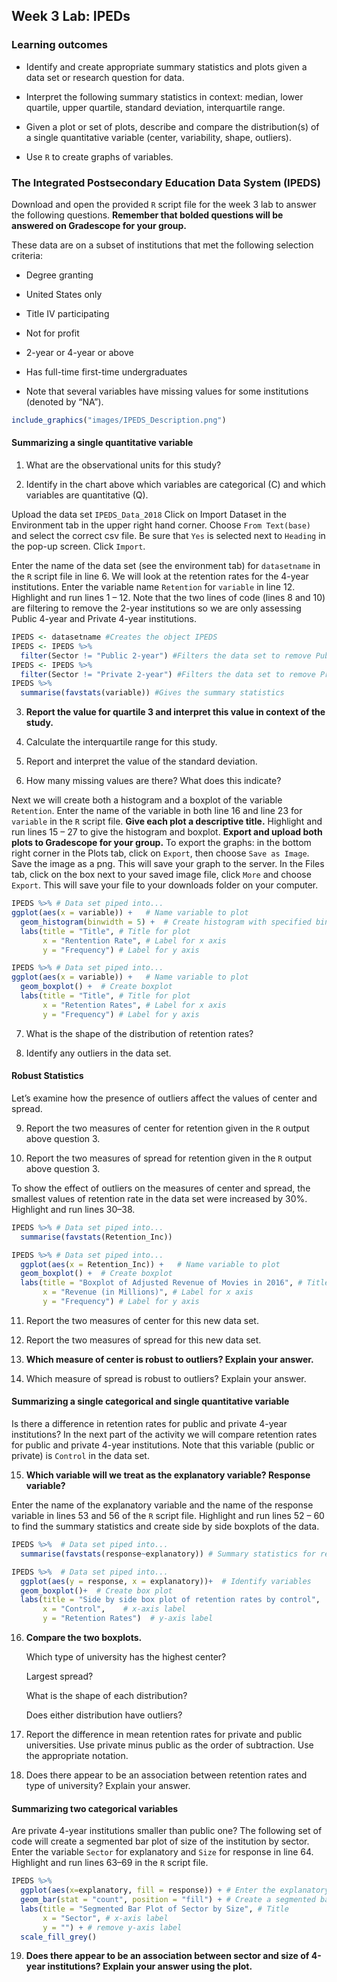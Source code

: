 ## Week 3 Lab:  IPEDs

\setstretch{1}

### Learning outcomes

* Identify and create appropriate summary statistics and plots
  given a data set or research question for data.

* Interpret the following summary statistics in context:
  median, lower quartile, upper quartile,
  standard deviation, interquartile range.

* Given a plot or set of plots, describe and compare the distribution(s)
  of a single quantitative variable
  (center, variability, shape, outliers).
  
* Use `R` to create graphs of variables.

### The Integrated Postsecondary Education Data System (IPEDS)

Download and open the provided `R` script file for the week 3 lab to answer the following questions.  **Remember that bolded questions will be answered on Gradescope for your group.**

These data are on a subset of institutions that met the following selection criteria:

*	Degree granting 

* United States only

* Title IV participating

* Not for profit

* 2-year or 4-year or above

* Has full-time first-time undergraduates

* Note that several variables have missing values for some institutions (denoted by “NA”).

```r
include_graphics("images/IPEDS_Description.png")
```

#### Summarizing a single quantitative variable {-}

1. What are the observational units for this study?

\vspace{0.3in}

2. Identify in the chart above which variables are categorical (C) and which variables are quantitative (Q).

\newpage

Upload the data set `IPEDS_Data_2018` Click on Import Dataset in the Environment tab in the upper right hand corner.  Choose `From Text(base)` and select the correct csv file.  Be sure that `Yes` is selected next to `Heading` in the pop-up screen.  Click `Import`.

Enter the name of the data set (see the environment tab) for `datasetname` in the `R` script file in line 6.  We will look at the retention rates for the 4-year institutions.  Enter the variable name `Retention` for `variable` in line 12.  Highlight and run lines 1 -- 12.  Note that the two lines of code (lines 8 and 10) are filtering to remove the 2-year institutions so we are only assessing Public 4-year and Private 4-year institutions.  

```r
IPEDS <- datasetname #Creates the object IPEDS 
IPEDS <- IPEDS %>%
  filter(Sector != "Public 2-year") #Filters the data set to remove Public 2-year
IPEDS <- IPEDS %>%
  filter(Sector != "Private 2-year") #Filters the data set to remove Private 2-year
IPEDS %>%
  summarise(favstats(variable)) #Gives the summary statistics
```

3.  **Report the value for quartile 3 and interpret this value in context of the study.**

\vspace{1in}

4.  Calculate the interquartile range for this study.

\vspace{0.5in}

5. Report and interpret the value of the standard deviation.

\vspace{1in}

6.  How many missing values are there?  What does this indicate?

\vspace{0.8in}

Next we will create both a histogram and a boxplot of the variable `Retention`.  Enter the name of the variable in both line 16 and line 23 for `variable` in the `R` script file.  **Give each plot a descriptive title.**  Highlight and run lines 15 -- 27 to give the histogram and boxplot. **Export and upload both plots to Gradescope for your group.**  To export the graphs:  in the bottom right corner in the Plots tab, click on `Export`, then choose `Save as Image`.  Save the image as a png.  This will save your graph to the server.  In the Files tab, click on the box next to your saved image file, click `More` and choose `Export`.  This will save your file to your downloads folder on your computer.

```r
IPEDS %>% # Data set piped into...
ggplot(aes(x = variable)) +   # Name variable to plot
  geom_histogram(binwidth = 5) +  # Create histogram with specified binwidth 
  labs(title = "Title", # Title for plot
       x = "Rentention Rate", # Label for x axis
       y = "Frequency") # Label for y axis
```

```r
IPEDS %>% # Data set piped into...
ggplot(aes(x = variable)) +   # Name variable to plot
  geom_boxplot() +  # Create boxplot 
  labs(title = "Title", # Title for plot
       x = "Retention Rates", # Label for x axis
       y = "Frequency") # Label for y axis
```

7.  What is the shape of the distribution of retention rates?  

\vspace{0.3in}

8.  Identify any outliers in the data set.

\vspace{0.3in}

#### Robust Statistics {-}

Let's examine how the presence of outliers affect the values of center and spread. 

9.  Report the two measures of center for retention given in the `R` output above question 3.

\vspace{0.8in}

10.  Report the two measures of spread for retention given in the `R` output above question 3.

\vspace{0.8in}

\newpage

To show the effect of outliers on the measures of center and spread, the smallest values of retention rate in the data set were increased by 30%. Highlight and run lines 30--38.  

```r
IPEDS %>% # Data set piped into...
  summarise(favstats(Retention_Inc))
```

```r
IPEDS %>% # Data set piped into...
  ggplot(aes(x = Retention_Inc)) +   # Name variable to plot
  geom_boxplot() +  # Create boxplot
  labs(title = "Boxplot of Adjusted Revenue of Movies in 2016", # Title for plot
       x = "Revenue (in Millions)", # Label for x axis
       y = "Frequency") # Label for y axis
```

11. Report the two measures of center for this new data set.

\vspace{0.8in}

12. Report the two measures of spread for this new data set.

\vspace{0.8in}

13. **Which measure of center is robust to outliers? Explain your answer.**

\vspace{0.5in}

14.  Which measure of spread is robust to outliers?  Explain your answer.

\vspace{0.5in}

#### Summarizing a single categorical and single quantitative variable {-}

Is there a difference in retention rates for public and private 4-year institutions?  In the next part of the activity we will compare retention rates for public and private 4-year institutions.  Note that this variable (public or private) is `Control` in the data set.

15.  **Which variable will we treat as the explanatory variable?  Response variable?**

\vspace{0.8in}

Enter the name of the explanatory variable and the name of the response variable in lines 53 and 56 of the `R` script file.  Highlight and run lines 52 -- 60 to find the summary statistics and create side by side boxplots of the data.

```r
IPEDS %>%  # Data set piped into...
  summarise(favstats(response~explanatory)) # Summary statistics for retention rates by sector
```

```r
IPEDS %>%  # Data set piped into...
  ggplot(aes(y = response, x = explanatory))+  # Identify variables
  geom_boxplot()+  # Create box plot
  labs(title = "Side by side box plot of retention rates by control",  # Title
       x = "Control",    # x-axis label
       y = "Retention Rates")  # y-axis label
```

16.  **Compare the two boxplots.**
    
     Which type of university has the highest center?
     \vspace{0.3in}
     
     Largest spread?
     \vspace{0.3in}
     
     What is the shape of each distribution?
     \vspace{0.3in}
     
     Does either distribution have outliers?
     \vspace{0.3in}
     
17. Report the difference in mean retention rates for private and public universities.  Use private minus public as the order of subtraction.  Use the appropriate notation.

\vspace{0.8in}

18.  Does there appear to be an association between retention rates and type of university?  Explain your answer.

\newpage

####  Summarizing two categorical variables {-}

Are private 4-year institutions smaller than public one? The following set of code will create a segmented bar plot of size of the institution by sector.  Enter the variable `Sector` for explanatory and `Size` for response in line 64. Highlight and run lines 63--69 in the `R` script file.

```r
IPEDS %>%
  ggplot(aes(x=explanatory, fill = response)) + # Enter the explanatory and response variables
  geom_bar(stat = "count", position = "fill") + # Create a segmented bar plot
  labs(title = "Segmented Bar Plot of Sector by Size", # Title
       x = "Sector", # x-axis label
       y = "") + # remove y-axis label
  scale_fill_grey()
```


19.  **Does there appear to be an association between sector and size of 4-year institutions?  Explain your answer using the plot.** 
\vspace{0.5in}


\newpage